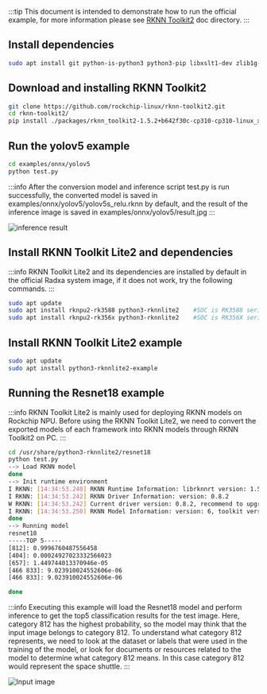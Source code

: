 :::tip
This document is intended to demonstrate how to run the official example, for more information please see [RKNN Toolkit2](https://github.com/rockchip-linux/rknn-toolkit2) doc directory.
:::

<Tabs queryString="target">

<TabItem value="pc" label="RKNN Toolkit on PC">

## Install dependencies

```bash
sudo apt install git python-is-python3 python3-pip libxslt1-dev zlib1g-dev libglib2.0-dev libsm6 libgl1-mesa-glx libprotobuf-dev build-essential adb
```

## Download and installing RKNN Toolkit2

```bash
git clone https://github.com/rockchip-linux/rknn-toolkit2.git
cd rknn-toolkit2/
pip install ./packages/rknn_toolkit2-1.5.2+b642f30c-cp310-cp310-linux_x86_64.whl
```

## Run the yolov5 example

```bash
cd examples/onnx/yolov5
python test.py
```

:::info
After the conversion model and inference script test.py is run successfully, the converted model is saved in examples/onnx/yolov5/yolov5s_relu.rknn by default, and the result of the inference image is saved in examples/onnx/yolov5/result.jpg
:::

![inference result](/img/general-tutorial/rknn/result.webp)

</TabItem>

<TabItem value="board" label="RKNN Toolkit on board">

## Install RKNN Toolkit Lite2 and dependencies

:::info
RKNN Toolkit Lite2 and its dependencies are installed by default in the official Radxa system image, if it does not work, try the following commands.
:::

```bash
sudo apt update
sudo apt install rknpu2-rk3588 python3-rknnlite2    #SOC is RK3588 series
sudo apt install rknpu2-rk356x python3-rknnlite2    #SOC is RK356X series
```

## Install RKNN Toolkit Lite2 example

```bash
sudo apt update
sudo apt install python3-rknnlite2-example
```

## Running the Resnet18 example

:::info
RKNN Toolkit Lite2 is mainly used for deploying RKNN models on Rockchip NPU.
Before using the RKNN Toolkit Lite2, we need to convert the exported models of each framework into RKNN models through RKNN Toolkit2 on PC.
:::

```bash
cd /usr/share/python3-rknnlite2/resnet18
python test.py
--> Load RKNN model
done
--> Init runtime environment
I RKNN: [14:34:53.240] RKNN Runtime Information: librknnrt version: 1.5.2 (c6b7b351a@2023-08-23T15:28:22)
I RKNN: [14:34:53.242] RKNN Driver Information: version: 0.8.2
W RKNN: [14:34:53.242] Current driver version: 0.8.2, recommend to upgrade the driver to the new version: >= 0.8.8
I RKNN: [14:34:53.250] RKNN Model Information: version: 6, toolkit version: 1.5.2-source_code(compiler version: 1.5.2 (71720f3fc@2023-08-21T09:35:42)), target: RKNPU v2, target platform: rk3588, framework name: PyTorch, framework layout: NCHW, model inference type: static_shape
done
--> Running model
resnet18
-----TOP 5-----
[812]: 0.9996760487556458
[404]: 0.00024927023332566023
[657]: 1.449744013370946e-05
[466 833]: 9.023910024552606e-06
[466 833]: 9.023910024552606e-06

done
```

:::info
Executing this example will load the Resnet18 model and perform inference to get the top5 classification results for the test image.
Here, category 812 has the highest probability, so the model may think that the input image belongs to category 812.
To understand what category 812 represents, we need to look at the dataset or labels that were used in the training of the model, or look for documents or resources related to the model to determine what category 812 means.
In this case category 812 would represent the space shuttle.
:::

![Input image](/img/general-tutorial/rknn/space_shuttle_224.webp)

</TabItem>

</Tabs>

